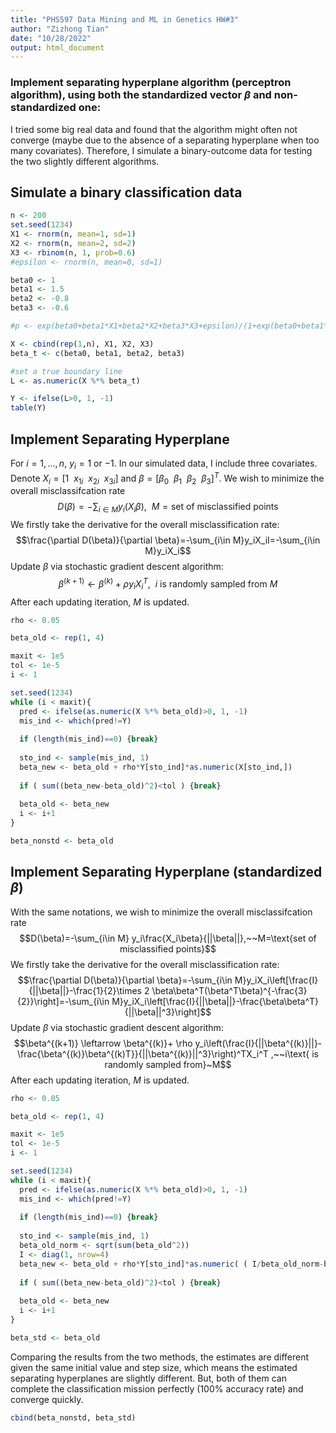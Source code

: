 ---
title: "PHS597 Data Mining and ML in Genetics HW#3"
author: "Zizhong Tian"
date: "10/28/2022"
output: html_document
---

### Implement separating hyperplane algorithm (perceptron algorithm), using both the standardized vector $\beta$ and non-standardized one:

I tried some big real data and found that the algorithm might often not converge (maybe due to the absence of a separating hyperplane when too many covariates). Therefore, I simulate a binary-outcome data for testing the two slightly different algorithms.

## Simulate a binary classification data
```{r, warning=F, message=F}
n <- 200
set.seed(1234)
X1 <- rnorm(n, mean=1, sd=1)
X2 <- rnorm(n, mean=2, sd=2)
X3 <- rbinom(n, 1, prob=0.6)
#epsilon <- rnorm(n, mean=0, sd=1)

beta0 <- 1
beta1 <- 1.5
beta2 <- -0.8
beta3 <- -0.6

#p <- exp(beta0+beta1*X1+beta2*X2+beta3*X3+epsilon)/(1+exp(beta0+beta1*X1+beta2*X2+beta3*X3+epsilon))

X <- cbind(rep(1,n), X1, X2, X3)
beta_t <- c(beta0, beta1, beta2, beta3)

#set a true boundary line
L <- as.numeric(X %*% beta_t)

Y <- ifelse(L>0, 1, -1)
table(Y)
```

## Implement Separating Hyperplane
For $i=1,...,n$, $y_i=1$ or $-1$. In our simulated data, I include three covariates. Denote $X_i=[1~~x_{1i}~~x_{2i}~~x_{3i}]$ and $\beta=[\beta_0~~\beta_1~~\beta_2~~\beta_3]^T$. We wish to minimize the overall misclassifcation rate 
$$D(\beta)=-\sum_{i\in M} y_i(X_i\beta),~~M=\text{set of misclassified points}$$
We firstly take the derivative for the overall misclassification rate:
$$\frac{\partial D(\beta)}{\partial \beta}=-\sum_{i\in M}y_iX_iI=-\sum_{i\in M}y_iX_i$$
Update $\beta$ via stochastic gradient descent algorithm:
$$\beta^{(k+1)} \leftarrow \beta^{(k)}+ \rho y_iX_i^T,~~i\text{ is randomly sampled from}~M$$
After each updating iteration, $M$ is updated.

```{r}
rho <- 0.05

beta_old <- rep(1, 4)

maxit <- 1e5
tol <- 1e-5
i <- 1

set.seed(1234)
while (i < maxit){
  pred <- ifelse(as.numeric(X %*% beta_old)>0, 1, -1)
  mis_ind <- which(pred!=Y)
  
  if (length(mis_ind)==0) {break}
  
  sto_ind <- sample(mis_ind, 1)
  beta_new <- beta_old + rho*Y[sto_ind]*as.numeric(X[sto_ind,])
  
  if ( sum((beta_new-beta_old)^2)<tol ) {break}
  
  beta_old <- beta_new
  i <- i+1
}

beta_nonstd <- beta_old

```


## Implement Separating Hyperplane (standardized $\beta$)
With the same notations, we wish to minimize the overall misclassifcation rate 
$$D(\beta)=-\sum_{i\in M} y_i\frac{X_i\beta}{||\beta||},~~M=\text{set of misclassified points}$$
We firstly take the derivative for the overall misclassification rate:
$$\frac{\partial D(\beta)}{\partial \beta}=-\sum_{i\in M}y_iX_i\left[\frac{I}{||\beta||}-\frac{1}{2}\times 2 \beta\beta^T(\beta^T\beta)^{-\frac{3}{2}}\right]=-\sum_{i\in M}y_iX_i\left[\frac{I}{||\beta||}-\frac{\beta\beta^T}{||\beta||^3}\right]$$
Update $\beta$ via stochastic gradient descent algorithm:
$$\beta^{(k+1)} \leftarrow \beta^{(k)}+ \rho y_i\left(\frac{I}{||\beta^{(k)}||}-\frac{\beta^{(k)}\beta^{(k)T}}{||\beta^{(k)}||^3}\right)^TX_i^T ,~~i\text{ is randomly sampled from}~M$$
After each updating iteration, $M$ is updated.

```{r}
rho <- 0.05

beta_old <- rep(1, 4)

maxit <- 1e5
tol <- 1e-5
i <- 1

set.seed(1234)
while (i < maxit){
  pred <- ifelse(as.numeric(X %*% beta_old)>0, 1, -1)
  mis_ind <- which(pred!=Y)
  
  if (length(mis_ind)==0) {break}
  
  sto_ind <- sample(mis_ind, 1)
  beta_old_norm <- sqrt(sum(beta_old^2))
  I <- diag(1, nrow=4)
  beta_new <- beta_old + rho*Y[sto_ind]*as.numeric( ( I/beta_old_norm-beta_old%*%t(beta_old)/(beta_old_norm^3) ) %*% as.numeric(X[sto_ind,]) )
  
  if ( sum((beta_new-beta_old)^2)<tol ) {break}
  
  beta_old <- beta_new
  i <- i+1
}

beta_std <- beta_old
```


Comparing the results from the two methods, the estimates are different given the same initial value and step size, which means the estimated separating hyperplanes are slightly different. But, both of them can complete the classification mission perfectly ($100\%$ accuracy rate) and converge quickly.
```{r}
cbind(beta_nonstd, beta_std)
```


